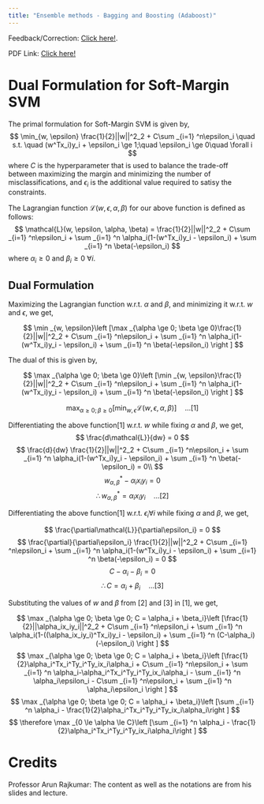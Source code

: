 ```yaml
---
title: "Ensemble methods - Bagging and Boosting (Adaboost)"
---
```


:::{.callout-note}
Feedback/Correction: [Click here!](https://forms.gle/LehGfBWFX3yWFDBH6).
:::

PDF Link: [Click here!](../notes/Wk11.pdf)

# Dual Formulation for Soft-Margin SVM

The primal formulation for Soft-Margin SVM is given by,
$$
\min_{w, \epsilon}  \frac{1}{2}||w||^2_2 + C\sum _{i=1} ^n\epsilon_i \quad s.t. \quad (w^Tx_i)y_i + \epsilon_i \ge 1;\quad \epsilon_i \ge 0\quad \forall i
$$
where $C$ is the hyperparameter that is used to balance the trade-off between maximizing the margin and minimizing the number of misclassifications, and $\epsilon_i$ is the additional value required to satisy the constraints.

The Lagrangian function $\mathcal{L}(w, \epsilon, \alpha, \beta)$ for our above function is defined as follows:
$$
\mathcal{L}(w, \epsilon, \alpha, \beta) = \frac{1}{2}||w||^2_2 + C\sum _{i=1} ^n\epsilon_i + \sum _{i=1} ^n \alpha_i(1-(w^Tx_i)y_i - \epsilon_i) + \sum _{i=1} ^n \beta(-\epsilon_i)
$$
where $\alpha_i \ge 0$ and $\beta_i \ge 0$ $\forall i$.

## Dual Formulation

Maximizing the Lagrangian function w.r.t. $\alpha$ and $\beta$, and minimizing it w.r.t. $w$ and $\epsilon$, we get,

$$
\min _{w, \epsilon}\left [\max _{\alpha \ge 0; \beta \ge 0}\frac{1}{2}||w||^2_2 + C\sum _{i=1} ^n\epsilon_i + \sum _{i=1} ^n \alpha_i(1-(w^Tx_i)y_i - \epsilon_i) + \sum _{i=1} ^n \beta(-\epsilon_i) \right ]
$$

The dual of this is given by,

$$
\max _{\alpha \ge 0; \beta \ge 0}\left [\min _{w, \epsilon}\frac{1}{2}||w||^2_2 + C\sum _{i=1} ^n\epsilon_i + \sum _{i=1} ^n \alpha_i(1-(w^Tx_i)y_i - \epsilon_i) + \sum _{i=1} ^n \beta(-\epsilon_i) \right ]
$$

$$
\max _{\alpha \ge 0; \beta \ge 0}\left [\min _{w, \epsilon}\mathcal{L}(w, \epsilon, \alpha, \beta) \right ] \quad \ldots[1]
$$

Differentiating the above function$[1]$ w.r.t. $w$ while fixing $\alpha$ and $\beta$, we get,
$$
\frac{d\mathcal{L}}{dw}  = 0 
$$
$$
\frac{d}{dw} \frac{1}{2}||w||^2_2 + C\sum _{i=1} ^n\epsilon_i + \sum _{i=1} ^n \alpha_i(1-(w^Tx_i)y_i - \epsilon_i) + \sum _{i=1} ^n \beta(-\epsilon_i) = 0\\
$$
$$
w_{\alpha, \beta}^* - \alpha_ix_iy_i = 0
$$
$$
\therefore w_{\alpha, \beta}^* = \alpha_ix_iy_i \quad \ldots [2]
$$

Differentiating the above function$[1]$ w.r.t. $\epsilon_i \forall i$ while fixing $\alpha$ and $\beta$, we get,

$$
\frac{\partial\mathcal{L}}{\partial\epsilon_i}  = 0 
$$
$$
\frac{\partial}{\partial\epsilon_i} \frac{1}{2}||w||^2_2 + C\sum _{i=1} ^n\epsilon_i + \sum _{i=1} ^n \alpha_i(1-(w^Tx_i)y_i - \epsilon_i) + \sum _{i=1} ^n \beta(-\epsilon_i) = 0 
$$
$$
C - \alpha_i -\beta_i = 0
$$
$$
\therefore C = \alpha_i + \beta_i \quad \ldots [3]
$$

Substituting the values of $w$ and $\beta$ from $[2]$ and $[3]$ in $[1]$, we get,

$$
\max _{\alpha \ge 0; \beta \ge 0; C = \alpha_i + \beta_i}\left [\frac{1}{2}||\alpha_ix_iy_i||^2_2 + C\sum _{i=1} ^n\epsilon_i + \sum _{i=1} ^n \alpha_i(1-((\alpha_ix_iy_i)^Tx_i)y_i - \epsilon_i) + \sum _{i=1} ^n (C-\alpha_i)(-\epsilon_i) \right ]
$$
$$
\max _{\alpha \ge 0; \beta \ge 0; C = \alpha_i + \beta_i}\left [\frac{1}{2}\alpha_i^Tx_i^Ty_i^Ty_ix_i\alpha_i + C\sum _{i=1} ^n\epsilon_i + \sum _{i=1} ^n \alpha_i-\alpha_i^Tx_i^Ty_i^Ty_ix_i\alpha_i - \sum _{i=1} ^n \alpha_i\epsilon_i - C\sum _{i=1} ^n\epsilon_i + \sum _{i=1} ^n \alpha_i\epsilon_i \right ]
$$
$$
\max _{\alpha \ge 0; \beta \ge 0; C = \alpha_i + \beta_i}\left [\sum _{i=1} ^n \alpha_i - \frac{1}{2}\alpha_i^Tx_i^Ty_i^Ty_ix_i\alpha_i\right ]
$$
$$
\therefore \max _{0 \le \alpha \le C}\left [\sum _{i=1} ^n \alpha_i - \frac{1}{2}\alpha_i^Tx_i^Ty_i^Ty_ix_i\alpha_i\right ]
$$

# Credits
Professor Arun Rajkumar: The content as well as the notations are from his slides and lecture.
